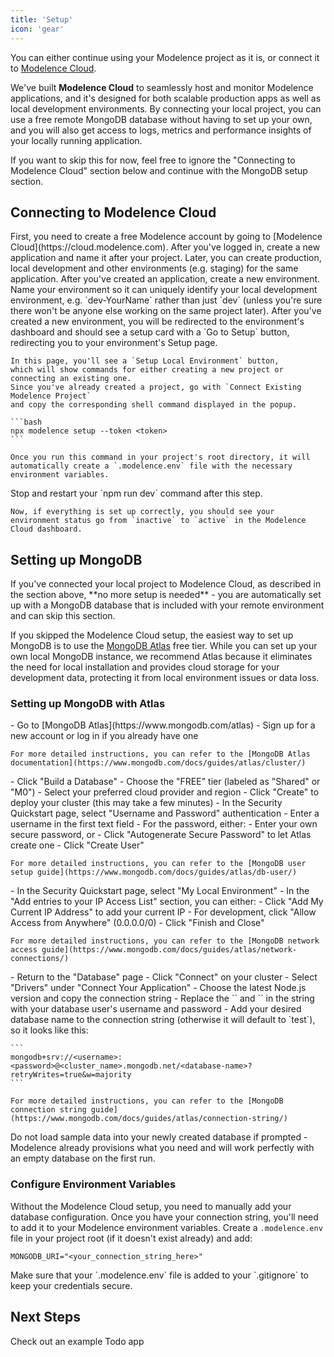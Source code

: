 ```yaml
---
title: 'Setup'
icon: 'gear'
---
```


You can either continue using your Modelence project as it is, or connect it to <a href="https://modelence.com/cloud" target="_blank">Modelence Cloud</a>.

We've built **Modelence Cloud** to seamlessly host and monitor Modelence applications,
and it's designed for both scalable production apps as well as local development environments.
By connecting your local project, you can use a free remote MongoDB database without having to set up your own,
and you will also get access to logs, metrics and performance insights of your locally running application.

<Note>
If you want to skip this for now, feel free to ignore the "Connecting to Modelence Cloud" section below and continue with the MongoDB setup section.
</Note>

## Connecting to Modelence Cloud

<Steps>
  <Step title="Create a Modelence Account">
    First, you need to create a free Modelence account by going to [Modelence Cloud](https://cloud.modelence.com).
  </Step>
  
  <Step title="Create an Application">
    After you've logged in, create a new application and name it after your project.
    Later, you can create production, local development and other environments (e.g. staging) for the same application.
  </Step>
  
  <Step title="Create an Environment">
    After you've created an application, create a new environment.
    Name your environment so it can uniquely identify your local development environment,
    e.g. `dev-YourName` rather than just `dev` (unless you're sure there won't be anyone else working on the same project later).
  </Step>
  
  <Step title="Connect Your Project">
    After you've created a new environment, you will be redirected to the environment's dashboard and should see a setup card with a `Go to Setup` button, redirecting you to your environment's Setup page.
    
    In this page, you'll see a `Setup Local Environment` button,
    which will show commands for either creating a new project or connecting an existing one.
    Since you've already created a project, go with `Connect Existing Modelence Project`
    and copy the corresponding shell command displayed in the popup.
    
    ```bash
    npx modelence setup --token <token>
    ```
    
    Once you run this command in your project's root directory, it will automatically create a `.modelence.env` file with the necessary environment variables.
  </Step>
  
  <Step title="Restart Your Development Server">
    Stop and restart your `npm run dev` command after this step.
    
    Now, if everything is set up correctly, you should see your environment status go from `inactive` to `active` in the Modelence Cloud dashboard.
  </Step>
</Steps>

## Setting up MongoDB

<Note>
If you've connected your local project to Modelence Cloud, as described in the section above, **no more setup is needed** - you are automatically set up with a MongoDB database that is included with your remote environment and can skip this section.
</Note>

If you skipped the Modelence Cloud setup, the easiest way to set up MongoDB is to use the [MongoDB Atlas](https://www.mongodb.com/atlas) free tier. While you can set up your own local MongoDB instance, we recommend Atlas because it eliminates the need for local installation and provides cloud storage for your development data, protecting it from local environment issues or data loss.

### Setting up MongoDB with Atlas

<AccordionGroup>
  <Accordion icon="user-plus" title="Create an Atlas Account">
    - Go to [MongoDB Atlas](https://www.mongodb.com/atlas)
    - Sign up for a new account or log in if you already have one
    
    For more detailed instructions, you can refer to the [MongoDB Atlas documentation](https://www.mongodb.com/docs/guides/atlas/cluster/)
  </Accordion>
  
  <Accordion icon="database" title="Create a Free Cluster">
    - Click "Build a Database"
    - Choose the "FREE" tier (labeled as "Shared" or "M0")
    - Select your preferred cloud provider and region
    - Click "Create" to deploy your cluster (this may take a few minutes)
  </Accordion>
  
  <Accordion icon="shield-check" title="Set up Database Access">
    - In the Security Quickstart page, select "Username and Password" authentication
    - Enter a username in the first text field
    - For the password, either:
      - Enter your own secure password, or
      - Click "Autogenerate Secure Password" to let Atlas create one
    - Click "Create User"
    
    For more detailed instructions, you can refer to the [MongoDB user setup guide](https://www.mongodb.com/docs/guides/atlas/db-user/)
  </Accordion>
  
  <Accordion icon="network-wired" title="Configure Network Access">
    - In the Security Quickstart page, select "My Local Environment"
    - In the "Add entries to your IP Access List" section, you can either:
      - Click "Add My Current IP Address" to add your current IP
      - For development, click "Allow Access from Anywhere" (0.0.0.0/0)
    - Click "Finish and Close"
    
    For more detailed instructions, you can refer to the [MongoDB network access guide](https://www.mongodb.com/docs/guides/atlas/network-connections/)
  </Accordion>
  
  <Accordion icon="link" title="Get Your Connection String">
    - Return to the "Database" page
    - Click "Connect" on your cluster
    - Select "Drivers" under "Connect Your Application"
    - Choose the latest Node.js version and copy the connection string
    - Replace the `<username>` and `<password>` in the string with your database user's username and password
    - Add your desired database name to the connection string (otherwise it will default to `test`), so it looks like this:
    
    ```
    mongodb+srv://<username>:<password>@<cluster_name>.mongodb.net/<database-name>?retryWrites=true&w=majority
    ```
    
    For more detailed instructions, you can refer to the [MongoDB connection string guide](https://www.mongodb.com/docs/guides/atlas/connection-string/)
  </Accordion>
</AccordionGroup>

<Warning>
Do not load sample data into your newly created database if prompted - Modelence already provisions what you need and will work perfectly with an empty database on the first run.
</Warning>

### Configure Environment Variables

Without the Modelence Cloud setup, you need to manually add your database configuration.
Once you have your connection string, you'll need to add it to your Modelence environment variables. Create a `.modelence.env` file in your project root (if it doesn't exist already) and add:

```env
MONGODB_URI="<your_connection_string_here>"
```

<Warning>
Make sure that your `.modelence.env` file is added to your `.gitignore` to keep your credentials secure.
</Warning>

## Next Steps


<CardGroup cols={1}>
  <Card
    title="Todo App Tutorial"
    icon="code"
    href="/tutorial"
  >
    Check out an example Todo app
  </Card>
</CardGroup>

